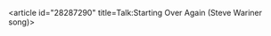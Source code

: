 <article id="28287290" title=Talk:Starting Over Again (Steve Wariner song)>
	<talkpage id="28287290" title="Talk:Starting Over Again (Steve Wariner song)">
{{WikiProject Songs|class=Stub|importance=}}
	</talkpage>
</article>
